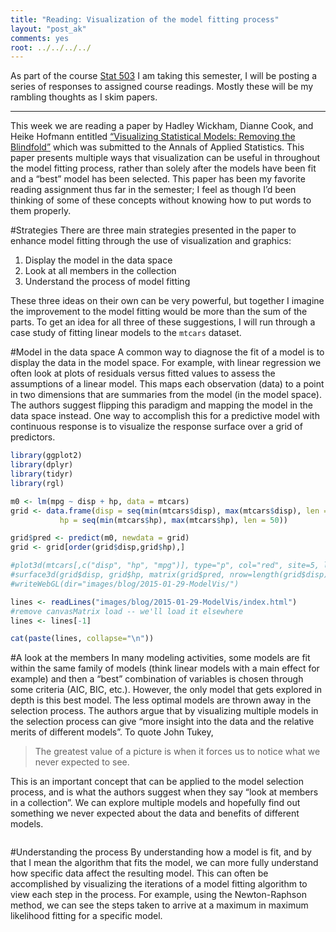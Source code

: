 ```yaml
---
title: "Reading: Visualization of the model fitting process"
layout: "post_ak"
comments: yes
root: ../../../../
---
```


As part of the course [Stat 503](http://streaming.stat.iastate.edu/~dicook/EDA.and.datamining/) I am taking this semester, I will be posting a series of responses to assigned course readings. Mostly these will be my rambling thoughts as I skim papers.

****

This week we are reading a paper by Hadley Wickham, Dianne Cook, and Heike Hofmann entitled ["Visualizing Statistical Models: Removing the Blindfold"](http://had.co.nz/stat645/model-vis.pdf) which was submitted to the Annals of Applied Statistics. This paper presents multiple ways that visualization can be useful in throughout the model fitting process, rather than solely after the models have been fit and a "best" model has been selected. This paper has been my favorite reading assignment thus far in the semester; I feel as though I'd been thinking of some of these concepts without knowing how to put words to them properly. 

#Strategies
There are three main strategies presented in the paper to enhance model fitting through the use of visualization and graphics:

1. Display the model in the data space
2. Look at all members in the collection
3. Understand the process of model fitting

These three ideas on their own can be very powerful, but together I imagine the improvement to the model fitting would be more than the sum of the parts. To get an idea for all three of these suggestions, I will run through a case study of fitting linear models to the `mtcars` dataset.

#Model in the data space
A common way to diagnose the fit of a model is to display the data in the model space. For example, with linear regression we often look at plots of residuals versus fitted values to assess the assumptions of a linear model. This maps each observation (data) to a point in two dimensions that are summaries from the model (in the model space). The authors suggest flipping this paradigm and mapping the model in the data space instead. One way to accomplish this for a predictive model with continuous response is to visualize the response surface over a grid of predictors.

```r
library(ggplot2)
library(dplyr)
library(tidyr)
library(rgl)

m0 <- lm(mpg ~ disp + hp, data = mtcars)
grid <- data.frame(disp = seq(min(mtcars$disp), max(mtcars$disp), len = 50),
           hp = seq(min(mtcars$hp), max(mtcars$hp), len = 50))

grid$pred <- predict(m0, newdata = grid)
grid <- grid[order(grid$disp,grid$hp),]

#plot3d(mtcars[,c("disp", "hp", "mpg")], type="p", col="red", site=5, lwd=15)
#surface3d(grid$disp, grid$hp, matrix(grid$pred, nrow=length(grid$disp), ncol=length(grid$hp)), alpha=.2)
#writeWebGL(dir="images/blog/2015-01-29-ModelVis/")

lines <- readLines("images/blog/2015-01-29-ModelVis/index.html")
#remove canvasMatrix load -- we'll load it elsewhere
lines <- lines[-1]

cat(paste(lines, collapse="\n"))

```


#A look at the members
In many modeling activities, some models are fit within the same family of models (think linear models with a main effect for example) and then a "best" combination of variables is chosen through some criteria (AIC, BIC, etc.). However, the only model that gets explored in depth is this best model. The less optimal models are thrown away in the selection process. The authors argue that by visualizing multiple models in the selection process can give "more insight into the data and the relative merits of different models". To quote John Tukey,

> The  greatest	value	of	a	picture	is	when	it	forces	us	to	notice	what	we	never	expected	to	see.

This is an important concept that can be applied to the model selection process, and is what the authors suggest when they say "look at members in a collection". We can explore multiple models and hopefully find out something we never expected about the data and benefits of different models.

```r

```


#Understanding the process
By understanding how a model is fit, and by that I mean the algorithm that fits the model, we can more fully understand how specific data affect the resulting model. This can often be accomplished by visualizing the iterations of a model fitting algorithm to view each step in the process. For example, using the Newton-Raphson method, we can see the steps taken to arrive at a maximum in maximum likelihood fitting for a specific model.
